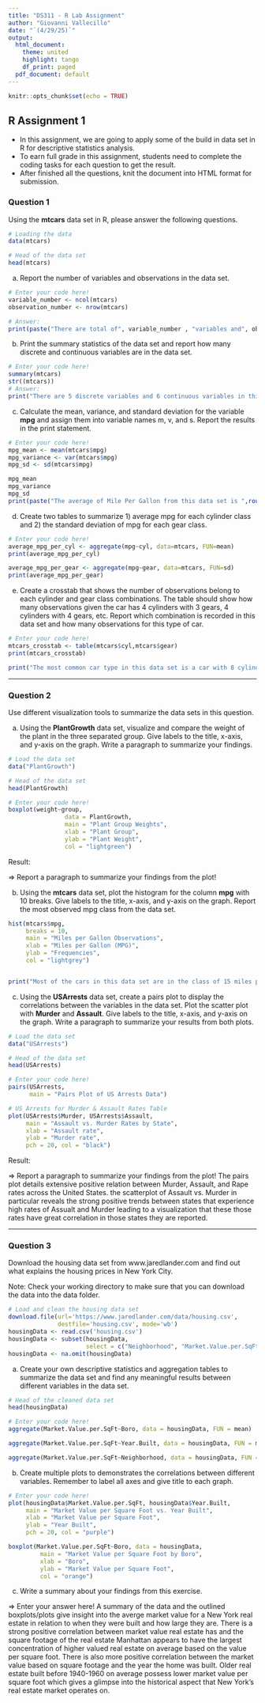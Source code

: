 ```yaml
---
title: "DS311 - R Lab Assignment"
author: "Giovanni Vallecillo"
date: "`(4/29/25)`"
output:
  html_document:
    theme: united
    highlight: tango
    df_print: paged
  pdf_document: default
---
```


```r
knitr::opts_chunk$set(echo = TRUE)
```

## R Assignment 1

-   In this assignment, we are going to apply some of the build in data set in R for descriptive statistics analysis.
-   To earn full grade in this assignment, students need to complete the coding tasks for each question to get the result.
-   After finished all the questions, knit the document into HTML format for submission.

### Question 1

Using the **mtcars** data set in R, please answer the following questions.

```r
# Loading the data
data(mtcars)

# Head of the data set
head(mtcars)
```

a.  Report the number of variables and observations in the data set.

```r
# Enter your code here!
variable_number <- ncol(mtcars)
observation_number <- nrow(mtcars)

# Answer:
print(paste("There are total of", variable_number , "variables and", observation_number , "observations in this data set."))
```

b.  Print the summary statistics of the data set and report how many discrete and continuous variables are in the data set.

```r
# Enter your code here!
summary(mtcars)
str((mtcars))
# Answer:
print("There are 5 discrete variables and 6 continuous variables in this data set.")
```

c.  Calculate the mean, variance, and standard deviation for the variable **mpg** and assign them into variable names m, v, and s. Report the results in the print statement.

```r
# Enter your code here!
mpg_mean <- mean(mtcars$mpg)
mpg_variance <- var(mtcars$mpg)
mpg_sd <- sd(mtcars$mpg)

mpg_mean
mpg_variance
mpg_sd
print(paste("The average of Mile Per Gallon from this data set is ",round(mpg_mean,3)  , " with variance ",round(mpg_variance,3)  , " and standard deviation",round(mpg_sd,3)  , "."))
```

d.  Create two tables to summarize 1) average mpg for each cylinder class and 2) the standard deviation of mpg for each gear class.

```r
# Enter your code here!
average_mpg_per_cyl <- aggregate(mpg~cyl, data=mtcars, FUN=mean)
print(average_mpg_per_cyl)

average_mpg_per_gear <- aggregate(mpg~gear, data=mtcars, FUN=sd)
print(average_mpg_per_gear)

```

e.  Create a crosstab that shows the number of observations belong to each cylinder and gear class combinations. The table should show how many observations given the car has 4 cylinders with 3 gears, 4 cylinders with 4 gears, etc. Report which combination is recorded in this data set and how many observations for this type of car.

```r
# Enter your code here!
mtcars_crosstab <- table(mtcars$cyl,mtcars$gear)
print(mtcars_crosstab)

print("The most common car type in this data set is a car with 8 cylinders and 3 gears. There are total of 12 cars belong to this specification in the data set.")
```

------------------------------------------------------------------------

### Question 2

Use different visualization tools to summarize the data sets in this question.

a.  Using the **PlantGrowth** data set, visualize and compare the weight of the plant in the three separated group. Give labels to the title, x-axis, and y-axis on the graph. Write a paragraph to summarize your findings.

```r
# Load the data set
data("PlantGrowth")

# Head of the data set
head(PlantGrowth)

# Enter your code here!
boxplot(weight~group,
                data = PlantGrowth, 
                main = "Plant Group Weights",
                xlab = "Plant Group",
                ylab = "Plant Weight",
                col = "lightgreen")

```

Result:

=\> Report a paragraph to summarize your findings from the plot!

b.  Using the **mtcars** data set, plot the histogram for the column **mpg** with 10 breaks. Give labels to the title, x-axis, and y-axis on the graph. Report the most observed mpg class from the data set.

```r
hist(mtcars$mpg,
     breaks = 10,
     main = "Miles per Gallon Observations",
     xlab = "Miles per Gallon (MPG)",
     ylab = "Frequencies",
     col = "lightgrey")


print("Most of the cars in this data set are in the class of 15 miles per gallon.")
```

c.  Using the **USArrests** data set, create a pairs plot to display the correlations between the variables in the data set. Plot the scatter plot with **Murder** and **Assault**. Give labels to the title, x-axis, and y-axis on the graph. Write a paragraph to summarize your results from both plots.

```r
# Load the data set
data("USArrests")

# Head of the data set
head(USArrests)

# Enter your code here!
pairs(USArrests,
      main = "Pairs Plot of US Arrests Data")

# US Arrests for Murder & Assault Rates Table
plot(USArrests$Murder, USArrests$Assault,
     main = "Assault vs. Murder Rates by State",
     xlab = "Assault rate",
     ylab = "Murder rate",
     pch = 20, col = "black")

```

Result:

=\> Report a paragraph to summarize your findings from the plot! The pairs plot details extensive positive relation between Murder, Assault, and Rape rates across the United States. the scatterplot of Assault vs. Murder in particular reveals the strong positive trends between states that experience high rates of Assualt and Murder leading to a visualization that these those rates have great correlation in those states they are reported.

------------------------------------------------------------------------

### Question 3

Download the housing data set from www.jaredlander.com and find out what explains the housing prices in New York City.

Note: Check your working directory to make sure that you can download the data into the data folder.

```r
# Load and clean the housing data set 
download.file(url='https://www.jaredlander.com/data/housing.csv',
              destfile='housing.csv', mode='wb')
housingData <- read.csv('housing.csv')
housingData <- subset(housingData, 
                      select = c("Neighborhood", "Market.Value.per.SqFt", "Boro", "Year.Built"))
housingData <- na.omit(housingData)                   
```

a.  Create your own descriptive statistics and aggregation tables to summarize the data set and find any meaningful results between different variables in the data set.

```r
# Head of the cleaned data set
head(housingData)

# Enter your code here!
aggregate(Market.Value.per.SqFt~Boro, data = housingData, FUN = mean)

aggregate(Market.Value.per.SqFt~Year.Built, data = housingData, FUN = mean)

aggregate(Market.Value.per.SqFt~Neighborhood, data = housingData, FUN = mean)


```

b.  Create multiple plots to demonstrates the correlations between different variables. Remember to label all axes and give title to each graph.

```r
# Enter your code here!
plot(housingData$Market.Value.per.SqFt, housingData$Year.Built,
     main = "Market Value per Square Foot vs. Year Built",
     xlab = "Market Value per Square Foot",
     ylab = "Year Built",
     pch = 20, col = "purple")

boxplot(Market.Value.per.SqFt~Boro, data = housingData,
         main = "Market Value per Square Foot by Boro",
         xlab = "Boro",
         ylab = "Market Value per Square Foot",
         col = "orange")


```

c.  Write a summary about your findings from this exercise.

=\> Enter your answer here! A summary of the data and the outlined boxplots/plots give insight into the averge market value for a New York real estate in relation to when they were built and how large they are. There is a strong positive correlation between market value real estate has and the square footage of the real estate Manhattan appears to have the largest concentration of higher valued real estate on average based on the value per square foot. There is also more positive correlation between the market value based on square footage and the year the home was built. Older real estate built before 1940-1960 on average possess lower market value per square foot which gives a glimpse into the historical aspect that New York's real estate market operates on.
